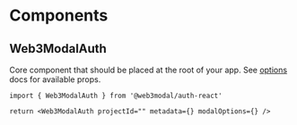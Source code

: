 # Components

## Web3ModalAuth

Core component that should be placed at the root of your app. See [options](./options) docs for available props.

```tsx
import { Web3ModalAuth } from '@web3modal/auth-react'

return <Web3ModalAuth projectId="" metadata={} modalOptions={} />
```
